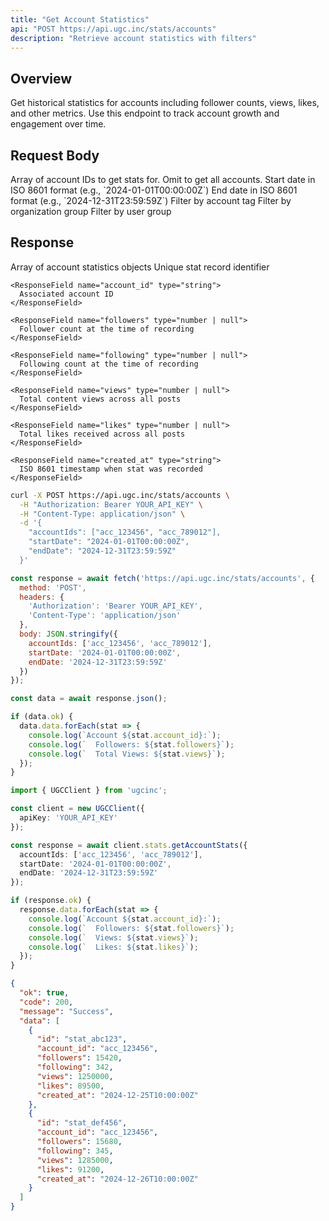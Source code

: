```yaml
---
title: "Get Account Statistics"
api: "POST https://api.ugc.inc/stats/accounts"
description: "Retrieve account statistics with filters"
---
```


## Overview

Get historical statistics for accounts including follower counts, views, likes, and other metrics. Use this endpoint to track account growth and engagement over time.

## Request Body

<ParamField body="accountIds" type="string[]">
  Array of account IDs to get stats for. Omit to get all accounts.
</ParamField>

<ParamField body="startDate" type="string">
  Start date in ISO 8601 format (e.g., `2024-01-01T00:00:00Z`)
</ParamField>

<ParamField body="endDate" type="string">
  End date in ISO 8601 format (e.g., `2024-12-31T23:59:59Z`)
</ParamField>

<ParamField body="tag" type="string">
  Filter by account tag
</ParamField>

<ParamField body="org_group" type="string">
  Filter by organization group
</ParamField>

<ParamField body="user_group" type="string">
  Filter by user group
</ParamField>

## Response

<ResponseField name="data" type="AccountStat[]">
  Array of account statistics objects
  
  <Expandable title="AccountStat properties">
    <ResponseField name="id" type="string">
      Unique stat record identifier
    </ResponseField>
    
    <ResponseField name="account_id" type="string">
      Associated account ID
    </ResponseField>
    
    <ResponseField name="followers" type="number | null">
      Follower count at the time of recording
    </ResponseField>
    
    <ResponseField name="following" type="number | null">
      Following count at the time of recording
    </ResponseField>
    
    <ResponseField name="views" type="number | null">
      Total content views across all posts
    </ResponseField>
    
    <ResponseField name="likes" type="number | null">
      Total likes received across all posts
    </ResponseField>
    
    <ResponseField name="created_at" type="string">
      ISO 8601 timestamp when stat was recorded
    </ResponseField>
  </Expandable>
</ResponseField>

<RequestExample>

```bash cURL
curl -X POST https://api.ugc.inc/stats/accounts \
  -H "Authorization: Bearer YOUR_API_KEY" \
  -H "Content-Type: application/json" \
  -d '{
    "accountIds": ["acc_123456", "acc_789012"],
    "startDate": "2024-01-01T00:00:00Z",
    "endDate": "2024-12-31T23:59:59Z"
  }'
```

```javascript JavaScript
const response = await fetch('https://api.ugc.inc/stats/accounts', {
  method: 'POST',
  headers: {
    'Authorization': 'Bearer YOUR_API_KEY',
    'Content-Type': 'application/json'
  },
  body: JSON.stringify({
    accountIds: ['acc_123456', 'acc_789012'],
    startDate: '2024-01-01T00:00:00Z',
    endDate: '2024-12-31T23:59:59Z'
  })
});

const data = await response.json();

if (data.ok) {
  data.data.forEach(stat => {
    console.log(`Account ${stat.account_id}:`);
    console.log(`  Followers: ${stat.followers}`);
    console.log(`  Total Views: ${stat.views}`);
  });
}
```

```typescript React
import { UGCClient } from 'ugcinc';

const client = new UGCClient({
  apiKey: 'YOUR_API_KEY'
});

const response = await client.stats.getAccountStats({
  accountIds: ['acc_123456', 'acc_789012'],
  startDate: '2024-01-01T00:00:00Z',
  endDate: '2024-12-31T23:59:59Z'
});

if (response.ok) {
  response.data.forEach(stat => {
    console.log(`Account ${stat.account_id}:`);
    console.log(`  Followers: ${stat.followers}`);
    console.log(`  Views: ${stat.views}`);
    console.log(`  Likes: ${stat.likes}`);
  });
}
```

</RequestExample>

<ResponseExample>

```json Success Response
{
  "ok": true,
  "code": 200,
  "message": "Success",
  "data": [
    {
      "id": "stat_abc123",
      "account_id": "acc_123456",
      "followers": 15420,
      "following": 342,
      "views": 1250000,
      "likes": 89500,
      "created_at": "2024-12-25T10:00:00Z"
    },
    {
      "id": "stat_def456",
      "account_id": "acc_123456",
      "followers": 15680,
      "following": 345,
      "views": 1285000,
      "likes": 91200,
      "created_at": "2024-12-26T10:00:00Z"
    }
  ]
}
```

</ResponseExample>

